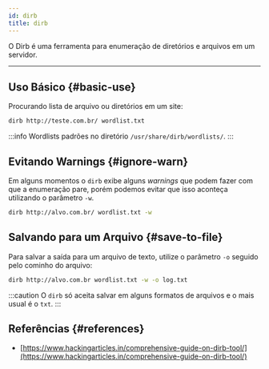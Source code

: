 ```yaml
---
id: dirb
title: dirb
---
```


O Dirb é uma ferramenta para enumeração de diretórios e arquivos em um servidor.

---

## Uso Básico {#basic-use}

Procurando lista de arquivo ou diretórios em um site:

```bash
dirb http://teste.com.br/ wordlist.txt
```

:::info
Wordlists padrões no diretório `/usr/share/dirb/wordlists/`.
:::

## Evitando Warnings {#ignore-warn}

Em alguns momentos o `dirb` exibe alguns *warnings* que podem fazer com que a
enumeração pare, porém podemos evitar que isso aconteça utilizando o parâmetro
`-w`.

```bash
dirb http://alvo.com.br/ wordlist.txt -w
```

## Salvando para um Arquivo {#save-to-file}

Para salvar a saída para um arquivo de texto, utilize o parâmetro `-o` seguido
pelo cominho do arquivo:

```bash
dirb http://alvo.com.br wordlist.txt -w -o log.txt
```

:::caution
O `dirb` só aceita salvar em alguns formatos de arquivos e o mais usual é o
`txt`.
:::

## Referências {#references}

- [https://www.hackingarticles.in/comprehensive-guide-on-dirb-tool/](https://www.hackingarticles.in/comprehensive-guide-on-dirb-tool/)
